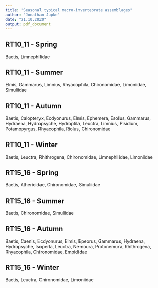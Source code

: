 ```yaml
---
title: "Seasonal typical macro-invertebrate assemblages"
author: "Jonathan Jupke"
date: "21.10.2020"
output: pdf_document
---
```


## RT10_11 - Spring
Baetis, Limnephilidae

## RT10_11 - Summer
Elmis, Gammarus, Limnius, Rhyacophila, Chironomidae, Limoniidae, Simuliidae

## RT10_11 - Autumn
Baetis, Calopteryx, Ecdyonurus, Elmis, Ephemera, Esolus, Gammarus, Hydraena, Hydropsyche, Hydroptila, Leuctra, Limnius, Pisidium, Potamopyrgus, Rhyacophila, Riolus, Chironomidae

## RT10_11 - Winter
Baetis, Leuctra, Rhithrogena, Chironomidae, Limnephilidae, Limoniidae

## RT15_16 - Spring
Baetis, Athericidae, Chironomidae, Simuliidae

## RT15_16 - Summer
Baetis, Chironomidae, Simuliidae

## RT15_16 - Autumn
Baetis, Caenis, Ecdyonurus, Elmis, Epeorus, Gammarus, Hydraena, Hydropsyche, Isoperla, Leuctra, Nemoura, Protonemura, Rhithrogena, Rhyacophila, Chironomidae, Empididae

## RT15_16 - Winter
Baetis, Leuctra, Chironomidae, Limoniidae
